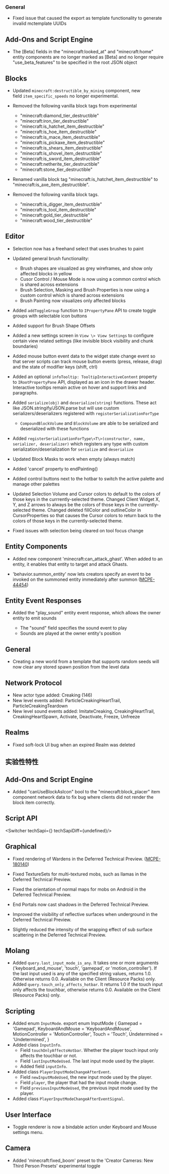 



### General

-   Fixed issue that caused the export as template functionality to generate invalid mctemplate UUIDs

## Add-Ons and Script Engine

-   The \[Beta\] fields in the "minecraft:looked\_at" and "minecraft:home" entity components are no longer marked as \[Beta\] and no longer require "use\_beta\_features" to be specified in the root JSON object

## Blocks

-   Updated `minecraft:destructible_by_mining` component, new field `item_specific_speeds` no longer experimental.
    
-   Removed the following vanilla block tags from experimental
    
    -   "minecraft:diamond\_tier\_destructible"
    -   "minecraft:iron\_tier\_destructible"
    -   "minecraft:is\_hatchet\_item\_destructible"
    -   "minecraft:is\_hoe\_item\_destructible"
    -   "minecraft:is\_mace\_item\_destructible"
    -   "minecraft:is\_pickaxe\_item\_destructible"
    -   "minecraft:is\_shears\_item\_destructible"
    -   "minecraft:is\_shovel\_item\_destructible"
    -   "minecraft:is\_sword\_item\_destructible"
    -   "minecraft:netherite\_tier\_destructible"
    -   "minecraft:stone\_tier\_destructible"
-   Renamed vanilla block tag "minecraft:is\_hatchet\_item\_destructible" to "minecraft:is\_axe\_item\_destructible".
    
-   Removed the following vanilla block tags.
    
    -   "minecraft:is\_digger\_item\_destructible"
    -   "minecraft:is\_tool\_item\_destructible"
    -   "minecraft:gold\_tier\_destructible"
    -   "minecraft:wood\_tier\_destructible"

## Editor

-   Selection now has a freehand select that uses brushes to paint
    
-   Updated general brush functionality:
    
    -   Brush shapes are visualized as grey wireframes, and show only affected blocks in yellow
    -   Cusor Control / Mouse Mode is now using a common control which is shared across extensions
    -   Brush Selection, Masking and Brush Properties is now using a custom control which is shared across extensions
    -   Brush Painting now visualizes only affected blocks
-   Added `addToggleGroup` function to `IPropertyPane` API to create toggle groups with selectable icon buttons
    
-   Added support for Brush Shape Offsets
    
-   Added a new settings screen in `View \> View Settings` to configure certain view related settings (like invisible block visibility and chunk boundaries)
    
-   Added mouse button event data to the widget state change event so that server scripts can track mouse button events (press, release, drag) and the state of modifier keys (shift, ctrl)
    
-   Added an optional `infoTooltip: TooltipInteractiveContent` property to `IRootPropertyPane` API, displayed as an icon in the drawer header. Interactive tooltips remain active on hover and support links and paragraphs.
    
-   Added `serialize(obj)` and `deserialize(string)` functions. These act like JSON.stringify/JSON.parse but will use custom serializers/deserializers registered with `registerSerializationForType`
    
    -   `CompoundBlockVolume` and `BlockVolume` are able to be serialized and deserialized with these functions
-   Added `registerSerializationForType\<T\>(constructor, name, serializer, deserializer)` which registers any type with custom serialization/deserialization for `serialize` and `deserialize`
    
-   Updated Block Masks to work when empty (always match)
    
-   Added 'cancel' property to endPainting()
    
-   Added control buttons next to the hotbar to switch the active palette and manage other palettes
    
-   Updated Selection Volume and Cursor colors to default to the colors of those keys in the currrently-selected theme. Changed Client Widget X, Y, and Z arrows to always be the colors of those keys in the currently-selected theme. Changed deleted fillColor and outlineColor in CursorProperties so that causes the Cursor colors to return back to the colors of those keys in the currently-selected theme.
    
-   Fixed issues with selection being cleared on tool focus change
    

## Entity Components

-   Added new component 'minecraft:can\_attack\_ghast'. When added to an entity, it enables that entity to target and attack Ghasts.
    
-   'behavior.summon\_entity' now lets creators specify an event to be invoked on the summoned entity immediately after summon ([MCPE-44454](https://bugs.mojang.com/browse/MCPE-44454))
    

## Entity Event Responses

-   Added the "play\_sound" entity event response, which allows the owner entity to emit sounds
    
    -   The "sound" field specifies the sound event to play
    -   Sounds are played at the owner entity's position

## General

-   Creating a new world from a template that supports random seeds will now clear any stored spawn position from the level data

## Network Protocol

-   New actor type added: Creaking (146)
-   New level events added: ParticleCreakingHeartTrail, ParticleCreakingTeardown
-   New level sound events added: ImitateCreaking, CreakingHeartTrail, CreakingHeartSpawn, Activate, Deactivate, Freeze, Unfreeze

## Realms

-   Fixed soft-lock UI bug when an expired Realm was deleted




<h2 className="experimental_divider">实验性特性</h2>




## Add-Ons and Script Engine

-   Added "canUseBlockAsIcon" bool to the "minecraft:block\_placer" item component network data to fix bug where clients did not render the block item correctly.


## **Script API**

<Switcher techSapi={<TechSapiExp/>} techSapiDiff={undefined}/>

## Graphical

-   Fixed rendering of Wardens in the Deferred Technical Preview. ([MCPE-180140](https://bugs.mojang.com/browse/MCPE-180140))
    
-   Fixed TextureSets for multi-textured mobs, such as llamas in the Deferred Technical Preview.
    
-   Fixed the orientation of normal maps for mobs on Android in the Deferred Technical Preview.
    
-   End Portals now cast shadows in the Deferred Technical Preview.
    
-   Improved the visibility of reflective surfaces when underground in the Deferred Technical Preview.
    
-   Slightly reduced the intensity of the wrapping effect of sub surface scattering in the Deferred Technical Preview.
    

## Molang

-   Added `query.last_input_mode_is_any`. It takes one or more arguments ('keyboard\_and\_mouse', 'touch', 'gamepad', or 'motion\_controller'). If the last input used is any of the specified string values, returns 1.0. Otherwise returns 0.0. Available on the Client (Resource Packs) only. Added `query.touch_only_affects_hotbar`. It returns 1.0 if the touch input only affects the touchbar, otherwise returns 0.0. Available on the Client (Resource Packs) only.

## Scripting

-   Added enum `InputMode`. export enum InputMode \{ Gamepad = 'Gamepad', KeyboardAndMouse = 'KeyboardAndMouse', MotionController = 'MotionController', Touch = 'Touch', Undetermined = 'Undetermined', \}
-   Added class `InputInfo`.
    -   Field `touchOnlyAffectsHotbar`. Whether the player touch input only affects the touchbar or not.
    -   Field `lastInputModeUsed`. The last input mode used by the player.
    -   Added field `inputInfo`.
-   Added class `PlayerInputModeChangeAfterEvent`.
    -   Field `newInputModeUsed`, the new input mode used by the player.
    -   Field `player`, the player that had the input mode change.
    -   Field `previousInputModeUsed`, the previous input mode used by the player.
-   Added class `PlayerInputModeChangeAfterEventSignal`.

## User Interface

-   Toggle renderer is now a bindable action under Keyboard and Mouse settings menu.

## Camera

-   Added 'minecraft:fixed\_boom' preset to the 'Creator Cameras: New Third Person Presets' experimental toggle